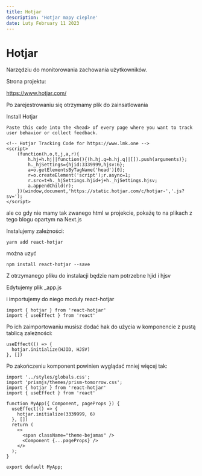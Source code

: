 ```yaml
---
title: Hotjar
description: 'Hotjar mapy cieplne'
date: Luty February 11 2023
---
```


# Hotjar

Narzędziu do monitorowania zachowania użytkowników.

Strona projektu:

https://www.hotjar.com/

Po zarejestrowaniu się otrzymamy plik do zainsatlowania

Install Hotjar
```
Paste this code into the <head> of every page where you want to track user behavior or collect feedback.
```
```
<!-- Hotjar Tracking Code for https://www.lmk.one -->
<script>
    (function(h,o,t,j,a,r){
        h.hj=h.hj||function(){(h.hj.q=h.hj.q||[]).push(arguments)};
        h._hjSettings={hjid:3339999,hjsv:6};
        a=o.getElementsByTagName('head')[0];
        r=o.createElement('script');r.async=1;
        r.src=t+h._hjSettings.hjid+j+h._hjSettings.hjsv;
        a.appendChild(r);
    })(window,document,'https://static.hotjar.com/c/hotjar-','.js?sv=');
</script>
```

ale co gdy nie mamy tak zwanego html w projekcie, pokażę to na plikach z tego blogu
opartym na Next.js

Instalujemy zależności:

```
yarn add react-hotjar
```

można uzyć

```
npm install react-hotjar --save
```

Z otrzymanego pliku do instalacji będzie nam potrzebne hjid i hjsv

Edytujemy plik _app.js

i importujemy do niego moduły react-hotjar

```
import { hotjar } from 'react-hotjar'
import { useEffect } from 'react'
```

Po ich zaimportowaniu musisz dodać hak do użycia w komponencie z pustą tablicą zależności:

```
useEffect(() => {
  hotjar.initialize(HJID, HJSV)
}, [])
```

Po zakończeniu komponent powinien wyglądać mniej więcej tak:

```
import '../styles/globals.css';
import 'prismjs/themes/prism-tomorrow.css';
import { hotjar } from 'react-hotjar'
import { useEffect } from 'react'

function MyApp({ Component, pageProps }) {
  useEffect(() => {
    hotjar.initialize(3339999, 6)
  }, [])
  return (
    <>
      <span className="theme-bejamas" />
      <Component {...pageProps} />
    </>
  );
}

export default MyApp;
```